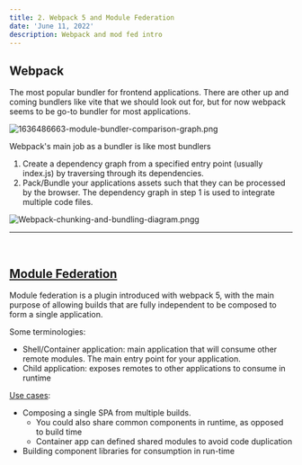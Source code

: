 ```yaml
---
title: 2. Webpack 5 and Module Federation
date: 'June 11, 2022'
description: Webpack and mod fed intro
---
```


## Webpack

The most popular bundler for frontend applications. There are other up and coming bundlers like vite that we should look out for, but for now webpack seems to be go-to bundler for most applications.

<div style={{ position: 'relative', height: '400px', margin: '32px' }}>
  <Image
    src="/assets/1636486663-module-bundler-comparison-graph.png"
    alt="1636486663-module-bundler-comparison-graph.png"
    layout={'fill'}
    objectFit={'contain'}
  />
</div>

Webpack's main job as a bundler is like most bundlers

1. Create a dependency graph from a specified entry point (usually index.js) by traversing through its dependencies.
2. Pack/Bundle your applications assets such that they can be processed by the browser. The dependency graph in step 1 is used to integrate multiple code files.

<div style={{ position: 'relative', height: '300px', margin: '32px' }}>
  <Image
    src="/assets/Webpack-chunking-and-bundling-diagram.png"
    alt="Webpack-chunking-and-bundling-diagram.pngg"
    layout={'fill'}
    objectFit={'contain'}
  />
</div>
<hr />
<br />

## [Module Federation](https://webpack.js.org/concepts/module-federation/)

Module federation is a plugin introduced with webpack 5, with the main purpose of allowing builds that are fully independent to be composed to form a single application.

Some terminologies:

- Shell/Container application: main application that will consume other remote modules. The main entry point for your application.
- Child application: exposes remotes to other applications to consume in runtime

[Use cases](https://webpack.js.org/guides/public-path/):

- Composing a single SPA from multiple builds.
  - You could also share common components in runtime, as opposed to build time
  - Container app can defined shared modules to avoid code duplication
- Building component libraries for consumption in run-time
